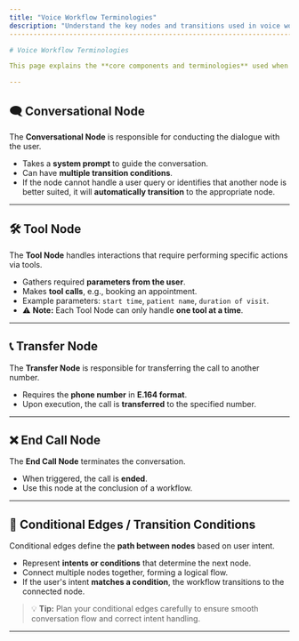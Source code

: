 ```yaml
---
title: "Voice Workflow Terminologies"
description: "Understand the key nodes and transitions used in voice workflows."
--------------------------------------------------------------------------------

# Voice Workflow Terminologies

This page explains the **core components and terminologies** used when creating voice workflows in Pranthora. Understanding these concepts will help you design effective workflows for your agents.

---
```


## 🗨️ Conversational Node

The **Conversational Node** is responsible for conducting the dialogue with the user.

* Takes a **system prompt** to guide the conversation.
* Can have **multiple transition conditions**.
* If the node cannot handle a user query or identifies that another node is better suited, it will **automatically transition** to the appropriate node.

---

## 🛠️ Tool Node

The **Tool Node** handles interactions that require performing specific actions via tools.

* Gathers required **parameters from the user**.
* Makes **tool calls**, e.g., booking an appointment.
* Example parameters: `start time`, `patient name`, `duration of visit`.
* ⚠️ **Note:** Each Tool Node can only handle **one tool at a time**.

---

## 📞 Transfer Node

The **Transfer Node** is responsible for transferring the call to another number.

* Requires the **phone number** in **E.164 format**.
* Upon execution, the call is **transferred** to the specified number.

---

## ❌ End Call Node

The **End Call Node** terminates the conversation.

* When triggered, the call is **ended**.
* Use this node at the conclusion of a workflow.

---

## 🔀 Conditional Edges / Transition Conditions

Conditional edges define the **path between nodes** based on user intent.

* Represent **intents or conditions** that determine the next node.
* Connect multiple nodes together, forming a logical flow.
* If the user's intent **matches a condition**, the workflow transitions to the connected node.

> 💡 **Tip:** Plan your conditional edges carefully to ensure smooth conversation flow and correct intent handling.

---

